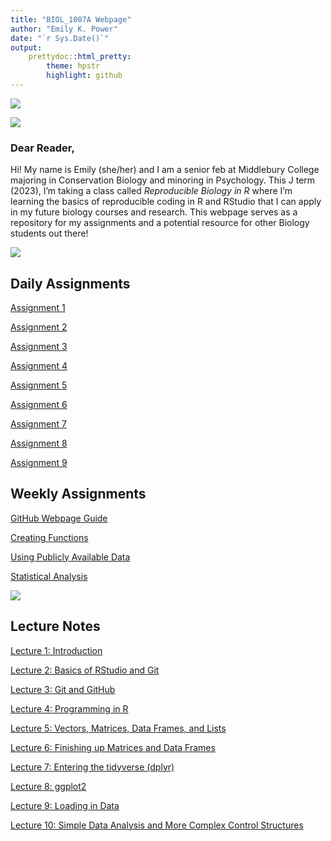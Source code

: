 ```yaml
---
title: "BIOL_1007A Webpage"
author: "Emily K. Power"
date: "`r Sys.Date()`"
output: 
    prettydoc::html_pretty:
        theme: hpstr
        highlight: github
---
```

![](Images/webpage_photo.jpg) 


![](Images/Page_Break_Graphic_D2460FF10315A.png)

### Dear Reader,  
  Hi! My name is Emily (she/her) and I am a senior feb at Middlebury College majoring in Conservation Biology and minoring in Psychology. This J term (2023), I'm taking a class called *Reproducible Biology in R* where I'm learning the basics of reproducible coding in R and RStudio that I can apply in my future biology courses and research. This webpage serves as a repository for my assignments and a potential resource for other Biology students out there!   


![](Images/Page_Break_Graphic_D2460FF10315A.png)


## Daily Assignments

[Assignment 1](Daily Assignments/Assignment_1.html)

[Assignment 2](Daily Assignments/Assignment_2.html)

[Assignment 3](Daily Assignments/Assignment_3.html)

[Assignment 4](Daily Assignments/Assignment_4.html)

[Assignment 5](Daily Assignments/Assignment_5.html)

[Assignment 6](Daily Assignments/Assignment_6.html)

[Assignment 7](Daily Assignments/Assignment_7.html)

[Assignment 8](Daily Assignments/Assignment_8.html)

[Assignment 9](Daily Assignments/Assignment_9.html)

## Weekly Assignments

[GitHub Webpage Guide](Weekly Assignments/Weekly_Assignment_1.html)

[Creating Functions](Weekly Assignments/Weekly_Assignment_2.html)

[Using Publicly Available Data](Weekly Assignments/Weekly_Assignment_3.html)

[Statistical Analysis](Weekly Assignments/Weekly_Assignment_4.html)

![](/Users/emilypower/Desktop/BIOL_1007A/Images/long-page-break.png)

## Lecture Notes

[Lecture 1: Introduction](https://docs.google.com/document/d/1gbHUGECIPIO6MnY-c9FWCvZtydE56ikvY341kDyctP0/edit)

[Lecture 2: Basics of RStudio and Git](https://docs.google.com/document/d/1gbHUGECIPIO6MnY-c9FWCvZtydE56ikvY341kDyctP0/edit)

[Lecture 3: Git and GitHub](https://docs.google.com/document/d/1gbHUGECIPIO6MnY-c9FWCvZtydE56ikvY341kDyctP0/edit)

[Lecture 4: Programming in R](Lecture Notes/2023-01-12-Scripting-in-R.html)

[Lecture 5: Vectors, Matrices, Data Frames, and Lists](Lecture Notes/2023-01-17-Data-Structures.html)

[Lecture 6: Finishing up Matrices and Data Frames](Lecture Notes/2023-01-19-Matrices-DFs-Functions.html)

[Lecture 7: Entering the tidyverse (dplyr)](Lecture Notes/2023-01-23-dplyr.html)

[Lecture 8: ggplot2](Lecture Notes/2023-01-24-ggplot.html)

[Lecture 9: Loading in Data](Lecture Notes/2023-01-26-loading-data.html)

[Lecture 10: Simple Data Analysis and More Complex Control Structures](Lecture Notes/2023-01-30-Analysis-and-Control-Structures.html)
